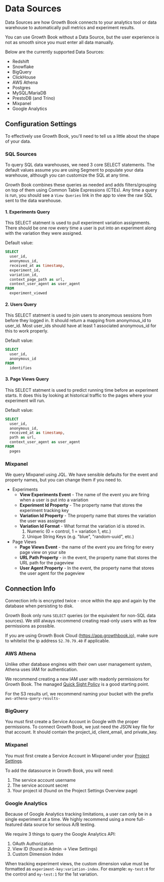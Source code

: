 # Data Sources

Data Sources are how Growth Book connects to your analytics tool or data warehouse to automatically pull metrics and experiment results.

You can use Growth Book without a Data Source, but the user experience is not as smooth since you must enter all data manually.

Below are the currently supported Data Sources:

- Redshift
- Snowflake
- BigQuery
- ClickHouse
- AWS Athena
- Postgres
- MySQL/MariaDB
- PrestoDB (and Trino)
- Mixpanel
- Google Analytics

## Configuration Settings

To effectively use Growth Book, you'll need to tell us a little about the shape of your data.

### SQL Sources

To query SQL data warehouses, we need 3 core SELECT statements.
The default values assume you are using Segment to populate your data warehouse, although you can customize the SQL at any time.

Growth Book combines these queries as needed and adds filters/grouping on top of them using Common Table Expressions (CTEs).
Any time a query is run, you should see a `View Queries` link in the app to view the raw SQL sent to the data warehouse.

#### 1. Experiments Query

This SELECT statment is used to pull experiment variation assignments. There should be one row every time a user is put into an experiment along with the variation they were assigned.

Default value:

```sql
SELECT
  user_id,
  anonymous_id,
  received_at as timestamp,
  experiment_id,
  variation_id,
  context_page_path as url,
  context_user_agent as user_agent
FROM
  experiment_viewed
```

#### 2. Users Query

This SELECT statment is used to join users to anonymous sessions from before they logged in. It should return a mapping from anonymous_id to user_id.
Most user_ids should have at least 1 associated anonymous_id for this to work properly.

Default value:

```sql
SELECT
  user_id,
  anonymous_id
FROM
  identifies
```

#### 3. Page Views Query

This SELECT statment is used to predict running time before an experiment starts. It does this by looking at historical traffic to the pages where your experiment will run.

Default value:

```sql
SELECT
  user_id,
  anonymous_id,
  received_at as timestamp,
  path as url,
  context_user_agent as user_agent
FROM
  pages
```

### Mixpanel

We query Mixpanel using JQL. We have sensible defaults for the event and property names, but you can change them if you need to.

- Experiments
  - **View Experiments Event** - The name of the event you are firing when a user is put into a variation
  - **Experiment Id Property** - The property name that stores the experiment tracking key
  - **Variation Id Property** - The property name that stores the variation the user was assigned
  - **Variation Id Format** - What format the variation id is stored in.
    1.  Numeric (0 = control, 1 = variation 1, etc.)
    2.  Unique String Keys (e.g. "blue", "random-uuid", etc.)
- Page Views
  - **Page Views Event** - the name of the event you are firing for every page view on your site
  - **URL Path Property** - in the event, the property name that stores the URL path for the pageview
  - **User Agent Property** - In the event, the property name that stores the user agent for the pageview

## Connection Info

Connection info is encrypted twice - once within the app and again by the database when persisting to disk.

Growth Book only runs `SELECT` queries (or the equivalent for non-SQL data sources). We still always recommend creating read-only users with as few permissions as possible.

If you are using Growth Book Cloud (https://app.growthbook.io), make sure to whitelist the ip address `52.70.79.40` if applicable.

### AWS Athena

Unlike other database engines with their own user management system, Athena uses IAM for authentication.

We recommend creating a new IAM user with readonly permissions for Growth Book. The managed [Quick Sight Policy](https://docs.aws.amazon.com/athena/latest/ug/awsquicksightathenaaccess-managed-policy.html) is a good starting point.

For the S3 results url, we recommend naming your bucket with the prefix `aws-athena-query-results-`

### BigQuery

You must first create a Service Account in Google with the proper permissions. To connect Growth Book, we just need the JSON key file for that account.
It should contain the project_id, client_email, and private_key.

### Mixpanel

You must first create a Service Account in Mixpanel under your [Project Settings](https://mixpanel.com/settings/project#serviceaccounts).

To add the datasource in Growth Book, you will need:

1.  The service account username
2.  The service account secret
3.  Your project id (found on the Project Settings Overview page)

### Google Analytics

Because of Google Analytics tracking limitations, a user can only be in a single experiment at a time. We highly recommend using a more full-featured data source for serious A/B testing.

We require 3 things to query the Google Analytics API:

1.  OAuth Authorization
2.  View ID (found in Admin -> View Settings)
3.  Custom Dimension Index

When tracking experiment views, the custom dimension value must be formatted as `experiment-key:variation-index`. For example: `my-test:0` for the control and `my-test:1` for the 1st variation.
